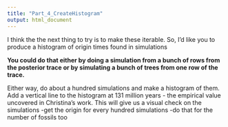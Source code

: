 ---
title: "Part_4_CreateHistogram"
output: html_document
---
I think the the next thing to try is to make these iterable. So, I'd like you to produce a histogram of origin times found in simulations

**You could do that either by doing a simulation from a bunch of rows from the posterior trace or by simulating a bunch of trees from one row of the trace.**

Either way, do about a hundred simulations and make a histogram of them. Add a vertical line to the histogram at 131 million years - the empirical value uncovered in Christina's work. This will give us a visual check on the simulations
-get the origin for every hundred simulations
-do that for the number of fossils too

